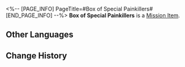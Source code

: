 <%-- [PAGE_INFO]
PageTitle=#Box of Special Painkillers#
[END_PAGE_INFO] --%>
{{Item Infobox
|id          = 140091
|image       = Item Box of Special Painkillers.png{{subst:void|<!--$UPLOAD:<<SpriteOutput/ItemFigures/140082.png>-<Item Box of Special Painkillers.png>-<Item Icons>>-->}}
|type        = Mission Item
|invCategory = Missions
|rarity      = 3
|effect      = 
|description = A box of medical supplies urgently needed by Natasha.
}}
{{Description|''"Natasha's home-made painkillers. People faint just from the smell."''}}
'''Box of Special Painkillers''' is a [[Mission Item]].

==Other Languages==
{{Other Languages
|en   = Box of Special Painkillers
|zhs  = 一箱特制止痛剂
|zht  = 一箱特製止痛劑
|ja   = 鎮痛剤1箱
|ko   = 특제 진통제 한 상자
|es   = Caja de analgésicos especiales
|fr   = Boîte d'antidouleurs spéciaux
|ru   = Коробка особых обезболивающих
|th   = กล่องยาแก้ปวดแบบพิเศษ
|vi   = Một Hộp Thuốc Giảm Đau Đặc Chế
|de   = Kiste mit speziellen Schmerzmitteln
|id   = Sekotak Penghilang Rasa Sakit Khusus
|pt   = Caixa de Analgésicos Especiais
}}

==Change History==
{{Change History|1.0}}